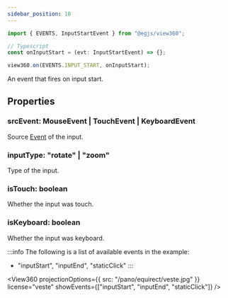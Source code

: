 ```yaml
---
sidebar_position: 10
---
```



```ts
import { EVENTS, InputStartEvent } from "@egjs/view360";

// Typescript
const onInputStart = (evt: InputStartEvent) => {};

view360.on(EVENTS.INPUT_START, onInputStart);
```

An event that fires on input start.

## Properties
### srcEvent: MouseEvent | TouchEvent | KeyboardEvent
Source [Event](https://developer.mozilla.org/en-US/docs/Web/API/Event) of the input.

### inputType: "rotate" | "zoom"
Type of the input.

### isTouch: boolean
Whether the input was touch.

### isKeyboard: boolean
Whether the input was keyboard.

:::info
The following is a list of available events in the example:
- "inputStart", "inputEnd", "staticClick"
:::

<View360
  projectionOptions={{
    src: "/pano/equirect/veste.jpg"
  }}
  license="veste"
  showEvents={["inputStart", "inputEnd", "staticClick"]} />

